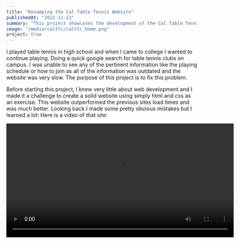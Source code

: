 ```yaml
---
title: "Revamping the Cal Table Tennis Website"
publishedAt: "2022-11-22"
summary: "This project showcases the development of the Cal Table Tennis website, highlighting the design, implementation, and features that enhance the user experience for table tennis enthusiasts."
image: "/media/calttc/calttc_home.png"
project: true
---
```


I played table tennis in high school and when I came to college I wanted to continue playing. Doing a quick google search for table tennis clubs on campus. I was unable to see any of the pertinent information like the playing schedule or how to join as all of the information was outdated and the website was very slow. The purpose of this project is to fix this problem.

Before starting this project, I knew very little about web development and I made it a challenge to create a solid website using simply html and css as an exercise. This website outperformed the previous sites load times and was much better. Looking back I made some pretty obvious mistakes but I learned a lot: Here is a video of that site:

<video controls width="600">
  <source src="/media/calttc/static_site.mov" type="video/mp4" />
  Your browser does not support the video tag.
</video>
